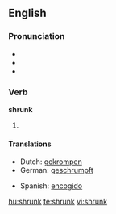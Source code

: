 ==English==

===Pronunciation===
* {{SAMPA|/'/}}
* {{IPA|/'ʃɻʌɳk/}}
* {{audio|En-us-shrunk.ogg|Audio (US)}}

===Verb===
'''shrunk'''

# {{past of|[[shrink]]}}

====Translations====
{{trans-top|past participle of shrink}}
*Dutch: [[gekrompen]]
*German: [[geschrumpft]]
{{trans-mid}}
*Spanish: [[encogido]]
{{trans-bottom}}

[[hu:shrunk]]
[[te:shrunk]]
[[vi:shrunk]]